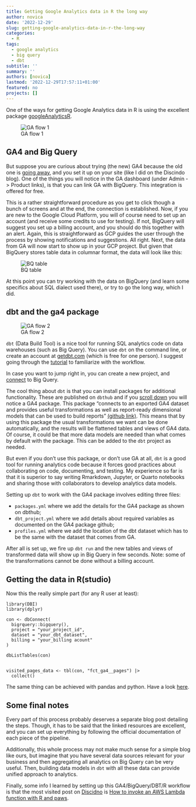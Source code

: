 ```yaml
---
title: Getting Google Analytics data in R the long way
author: novica
date: '2022-12-29'
slug: getting-google-analytics-data-in-r-the-long-way
categories:
  - R
tags:
  - google analytics
  - big query
  - dbt
subtitle: ''
summary: ''
authors: [novica]
lastmod: '2022-12-29T17:57:11+01:00'
featured: no
projects: []
---
```


One of the ways for getting Google Analytics data in R is using the excellent
package [googleAnalyticsR](https://code.markedmondson.me/googleAnalyticsR/). 

![GA flow 1](/post/2022-12-29-getting-google-analytics-data-in-r-the-long-way/images/text1526.png)

## GA4 and Big Query

But suppose you are curious about trying (the new) GA4 because the old one is [going away](https://support.google.com/analytics/answer/11583528?hl=en), and you set it up on your site (like I did on the Discindo blog). One of the things you will notice in the GA dashboard (under Admin -> Product links), is that you can link GA with BigQuery. This integration is offered for free. 

This is a rather straightforward procedure as you get to click though a bunch of screens and at the end, the connection is established. Now, if you are new to the Google Cloud Platform, you will of course need to set up an account (and receive some credits to use for testing). If not, BigQuery will suggest you set up a billing account, and you should do this together with an alert. Again, this is straightforward as GCP guides the user through the process by showing notifications and suggestions. 
All right. Next, the data from GA will now start to show up in your GCP project. But given that BigQuery stores table data in columnar format, the data will look like this:

![BQ table](/post/2022-12-29-getting-google-analytics-data-in-r-the-long-way/images/Screenshot_20221229_181036.png)

At this point you can try working with the data on BigQuery (and learn some specifics about SQL dialect used there), or try to go the long way, which I did.

## dbt and the ga4 package

![GA flow 2](/post/2022-12-29-getting-google-analytics-data-in-r-the-long-way/images/text1526-2.png)

`dbt` (Data Build Tool) is a nice tool for running SQL analytics code on data warehouses (such as Big Query). You can use `dbt` on the command line, or create an account at [getdbt.com](https://www.getdbt.com) (which is free for one person). I suggest going through the [tutorial](https://docs.getdbt.com/docs/get-started/getting-started/overview) to familiarize with the workflow. 

In case you want to jump right in, you can create a new project, and [connect](https://docs.getdbt.com/docs/get-started/getting-started/getting-set-up/setting-up-bigquery) to Big Query.

The cool thing about `dbt` is that you can install packages for additional functionality. These are published on `dbthub` and if you [scroll down](https://hub.getdbt.com/) you will notice a GA4 package. This package "connects to an exported GA4 dataset and provides useful transformations as well as report-ready dimensional models that can be used to build reports" [(github link)](https://github.com/Velir/dbt-ga4). This means that by using this package the usual transformations we want can be done automatically, and the results will be flattened tables and views of GA4 data. Of course, it could be that more data models are needed than what comes by default with the package. This can be added to the `dbt` project as needed.

But even if you don't use this package, or don't use GA at all, `dbt` is a good tool for running analytics code because it forces good practices about collaborating on code, documenting, and testing. My experience so far is that it is superior to say writing Rmarkdown, Jupyter, or Quarto notebooks and sharing those with collaborators to develop analytics data models.

Setting up `dbt` to work with the GA4 package involves editing three files:

- `packages.yml` where we add the details for the GA4 package as shown on dbthub;
- `dbt_project.yml` where we add details about required variables as documented on the GA4 package github;
- `profiles.yml` where we add the location of the dbt dataset which has to be the same with the dataset that comes from GA.

After all is set up, we fire up `dbt run` and the new tables and views of transformed data will show up in Big Query in few seconds. Note: some of the transformations cannot be done without a billing account. 

## Getting the data in R(studio)

Now this the really simple part (for any R user at least): 

```
library(DBI)
library(dplyr)

con <- dbConnect(
  bigrquery::bigquery(),
  project = "your_project_id",
  dataset = "your_dbt_dataset",
  billing = "your_billing acount"
)

dbListTables(con)


visited_pages_data <- tbl(con, "fct_ga4__pages") |> 
  collect()
```

The same thing can be achieved with pandas and python.  Have a look [here](https://cloud.google.com/bigquery/docs/pandas-gbq-migration).

## Some final notes

Every part of this process probably deserves a separate blog post detailing the steps. Though, it has to be said that the linked resources are excellent, and you can set up everything by following the official documentation of each piece of the pipeline.

Additionally, this whole process may not make much sense for a simple blog like ours, but imagine that you have several data sources relevant for your business and then aggregating all analytics on Big Query can be very useful. Then, building data models in `dbt` with all these data can provide unified approach to analytics.

Finally, some info I learned by setting up this GA4/BigQuery/DBT/R workflow is that the most visited post on [Discidno](https://discindo.org/) is [How to invoke an AWS Lambda function with R and paws](https://discindo.org/post/invoke-an-aws-lambda-function-with-r-and-paws/).
